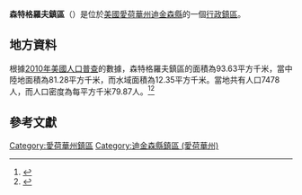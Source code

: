 {{noteTA
|G1=USState
|G2=地名
|G3=Unit
}}
{{Infobox settlement
|official_name            = 森特格羅夫鎮區
|native_name = Center Grove Township
|settlement_type          = [[行政鎮區|行政鎮區]]
|image_skyline            = 
|imagesize                = 
|image_map                = Map highlighting Center Grove Township, Dickinson County, Iowa.svg
|mapsize                  = 250px
|pushpin_map  =USA Iowa
|pushpin_label = 森特格羅夫鎮區
|pushpin_label_position   = top
|pushpin_map_caption      = 森特格羅夫鎮區在愛荷華州的位置
|subdivision_type         = [[世界政區索引|國家]]
|subdivision_type1        = [[美国州份|州份]]
|subdivision_type2        = [[愛荷華州行政区划|縣]]
|subdivision_name         = [[美国|美国]]
|subdivision_name1        = [[愛荷華州|愛荷華州]]
|subdivision_name2        = [[迪金森縣_(愛荷華州)|迪金森縣]]
|elevation_ft             = 1398
|elevation_m              = 426
|timezone                 = [[北美中部時區|北美中部時區]]
|area_total_km2           = 93.63
|area_land_km2            = 81.28
|area_water_km2           = 12.35
|area_total_sq_mi         = 
|area_land_sq_mi          = 
|area_water_sq_mi         = 
|population_as_of         = [[2010年美國人口普查|2010]]
|population_footnotes     = 
|population_total         = 7478
|population_density_km2   = auto
|population_density_sq_mi = auto
|utc_offset               = -6
|coordinates              = {{coord|43|23|29|N|95|05|16|W|type:city_region:US-AL_source:GNS-enwiki|display=inline,title}}
| coor_pinpoint           = 
| coordinates_footnotes   = 
|timezone_DST             = CDT
|utc_offset_DST           = -5
|postal_code_type         = [[美國郵區編號|郵區編號]]
|postal_code              = 51331, 51351, 51355, 51360
|area_code                = {{link-en|电话区号563|Area code 563|563}}
|blank_name = [[地名信息系统|GNIS ID]]
|blank_info = 467588
}}
'''森特格羅夫鎮區'''（{{lang-en|Center Grove Township}}）是位於[[美國|美國]][[愛荷華州|愛荷華州]][[迪金森縣_(愛荷華州)|迪金森縣]]的一個[[行政鎮區|行政鎮區]]。

== 地方資料 ==
根據[[2010年美國人口普查|2010年美國人口普查]]的數據，森特格羅夫鎮區的面積為93.63平方千米，當中陸地面積為81.28平方千米，而水域面積為12.35平方千米。當地共有人口7478人，而人口密度為每平方千米79.87人。<ref name="GR8">{{cite web|url=http://factfinder2.census.gov|publisher=[[美国人口调查局|美国人口调查局]]|accessdate=2011-05-14|title=American FactFinder|archive-date=2013-09-11|archive-url=https://web.archive.org/web/20130911234518/http://factfinder2.census.gov/|dead-url=no}}</ref><ref>{{cite web|url=https://www.citypopulation.de/en/usa/iowa/admin/|title=USA: Iowa (Counties and Townships) - City Population}}</ref>

== 參考文獻 ==
{{reflist}}

{{迪金森縣 (愛荷華州)}}

{{DEFAULTSORT:Center Grove Township}}
[[Category:愛荷華州鎮區|Category:愛荷華州鎮區]]
[[Category:迪金森縣鎮區_(愛荷華州)|Category:迪金森縣鎮區 (愛荷華州)]]

{{Iowa-geo-stub}}